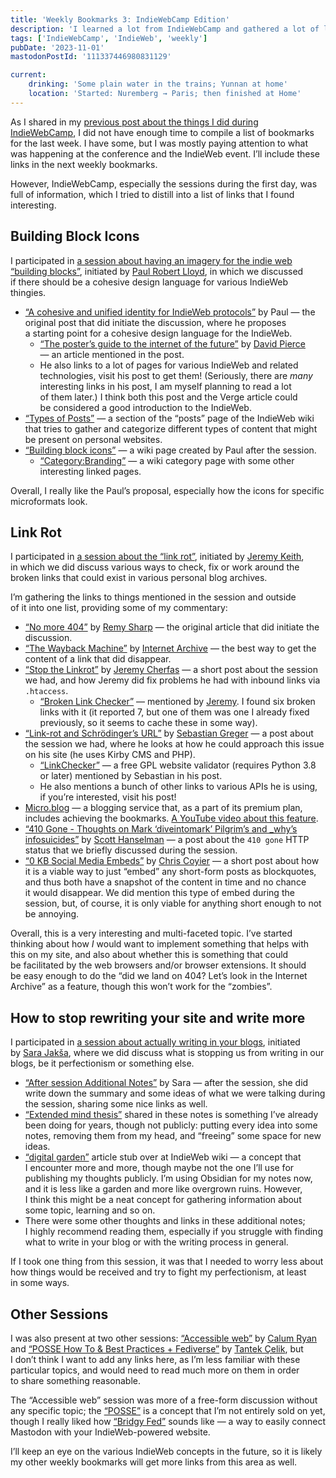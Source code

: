 ```yaml
---
title: 'Weekly Bookmarks 3: IndieWebCamp Edition'
description: 'I learned a lot from IndieWebCamp and gathered a lot of links from the sessions I did participate in.'
tags: ['IndieWebCamp', 'IndieWeb', 'weekly']
pubDate: '2023-11-01'
mastodonPostId: '111337446980831129'

current:
	drinking: 'Some plain water in the trains; Yunnan at home'
	location: 'Started: Nuremberg → Paris; then finished at Home'
---
```


As I shared in my [previous post about the things I did during IndieWebCamp](/indie-web-camp-updates), I did not have enough time to compile a list of bookmarks for the last week. I have some, but I was mostly paying attention to what was happening at the conference and the IndieWeb event. I’ll include these links in the next weekly bookmarks.

However, IndieWebCamp, especially the sessions during the first day, was full of information, which I tried to distill into a list of links that I found interesting.

## Building Block Icons

I participated in [a session about having an imagery for the indie web “building blocks”](https://indieweb.org/2023/Nuremberg/block-icons), initiated by [Paul Robert Lloyd](https://paulrobertlloyd.com), in which we discussed if there should be a cohesive design language for various IndieWeb thingies.

- [“A cohesive and unified identity for IndieWeb protocols”](https://paulrobertlloyd.com/2023/298/a1/indieweb_identity/) by Paul — the original post that did initiate the discussion, where he proposes a starting point for a cohesive design language for the IndieWeb.
	- [“The poster’s guide to the internet of the future”](https://www.theverge.com/2023/10/23/23928550/posse-posting-activitypub-standard-twitter-tumblr-mastodon) by [David Pierce](https://www.theverge.com/authors/david-pierce) — an article mentioned in the post.
	- He also links to a lot of pages for various IndieWeb and related technologies, visit his post to get them! (Seriously, there are _many_ interesting links in his post, I am myself planning to read a lot of them later.) I think both this post and the Verge article could be considered a good introduction to the IndieWeb.
- [“Types of Posts”](https://indieweb.org/posts#Types_of_Posts) — a section of the “posts” page of the IndieWeb wiki that tries to gather and categorize different types of content that might be present on personal websites.
- [“Building block icons”](https://indieweb.org/Building_block_icons) — a wiki page created by Paul after the session.
    - [“Category:Branding”](https://indieweb.org/Category:Branding) — a wiki category page with some other interesting linked pages.

Overall, I really like the Paul’s proposal, especially how the icons for specific microformats look.

## Link Rot

I participated in [a session about the “link rot”](https://indieweb.org/2023/Nuremberg/linkrot), initiated by [Jeremy Keith](https://adactio.com/), in which we did discuss various ways to check, fix or work around the broken links that could exist in various personal blog archives.

I’m gathering the links to things mentioned in the session and outside of it into one list, providing some of my commentary:

- [“No more 404”](https://remysharp.com/2023/09/26/no-more-404) by [Remy Sharp](https://remysharp.com/) — the original article that did initiate the discussion.
- [“The Wayback Machine”](https://web.archive.org/) by [Internet Archive](https://archive.org) — the best way to get the content of a link that did disappear.
- [“Stop the Linkrot”](https://www.jeremycherfas.net/blog/stop-the-linkrot) by [Jeremy Cherfas](https://www.jeremycherfas.net/) — a short post about the session we had, and how Jeremy did fix problems he had with inbound links via `.htaccess`.
	- [“Broken Link Checker”](https://ahrefs.com/broken-link-checker) — mentioned by [Jeremy](https://www.jeremycherfas.net/). I found six broken links with it (it reported 7, but one of them was one I already fixed previously, so it seems to cache these in some way).
- [“Link-rot and Schrödinger’s URL”](https://sebastiangreger.net/2023/10/link-rot-and-schrodingers-url) by [Sebastian Greger](https://sebastiangreger.net/) — a post about the session we had, where he looks at how he could approach this issue on his site (he uses Kirby CMS and PHP).
	- [“LinkChecker”](https://linkchecker.github.io/linkchecker/) — a free GPL website validator (requires Python 3.8 or later) mentioned by Sebastian in his post.
	- He also mentions a bunch of other links to various APIs he is using, if you’re interested, visit his post!
- [Micro.blog](https://micro.blog/) — a blogging service that, as a part of its premium plan, includes achieving the bookmarks. [A YouTube video about this feature](https://www.youtube.com/watch?v=1uevgQYsR9g).
- [“410 Gone - Thoughts on Mark ‘diveintomark’ Pilgrim’s and _why’s infosuicides”](https://www.hanselman.com/blog/410-gone-thoughts-on-mark-diveintomark-pilgrims-and-whys-infosuicides) by [Scott Hanselman](https://www.hanselman.com/) — a post about the `410 gone` HTTP status that we briefly discussed during the session.
- [“0 KB Social Media Embeds”](https://chriscoyier.net/2023/11/01/0-kb-social-media-embeds/) by [Chris Coyier](https://chriscoyier.net/) — a short post about how it is a viable way to just “embed” any short-form posts as blockquotes, and thus both have a snapshot of the content in time and no chance it would disappear. We did mention this type of embed during the session, but, of course, it is only viable for anything short enough to not be annoying.

Overall, this is a very interesting and multi-faceted topic. I’ve started thinking about how _I_ would want to implement something that helps with this on my site, and also about whether this is something that could be facilitated by the web browsers and/or browser extensions. It should be easy enough to do the “did we land on 404? Let’s look in the Internet Archive” as a feature, though this won’t work for the “zombies”.

## How to stop rewriting your site and write more

I participated in [a session about actually writing in your blogs](https://indieweb.org/2023/Nuremberg/write), initiated by [Sara Jakša](https://sarajaksa.eu/), where we did discuss what is stopping us from writing in our blogs, be it perfectionism or something else.

- [“After session Additional Notes”](https://indieweb.org/2023/Nuremberg/write#After_session_Additional_Notes) by Sara — after the session, she did write down the summary and some ideas of what we were talking during the session, sharing some nice links as well.
- [“Extended mind thesis”](https://en.wikipedia.org/wiki/Extended_mind_thesis) shared in these notes is something I’ve already been doing for years, though not publicly: putting every idea into some notes, removing them from my head, and “freeing” some space for new ideas.
- [“digital garden”](https://indieweb.org/digital_garden) article stub over at IndieWeb wiki — a concept that I encounter more and more, though maybe not the one I’ll use for publishing my thoughts publicly. I’m using Obsidian for my notes now, and it is less like a garden and more like overgrown ruins. However, I think this might be a neat concept for gathering information about some topic, learning and so on.
- There were some other thoughts and links in these additional notes; I highly recommend reading them, especially if you struggle with finding what to write in your blog or with the writing process in general.

If I took one thing from this session, it was that I needed to worry less about how things would be received and try to fight my perfectionism, at least in some ways.

## Other Sessions

I was also present at two other sessions: [“Accessible web”](https://indieweb.org/2023/Nuremberg/a11y) by [Calum Ryan](https://calumryan.com/) and [“POSSE How To & Best Practices + Fediverse”](https://indieweb.org/2023/Nuremberg/posse) by [Tantek Çelik](https://tantek.com/), but I don’t think I want to add any links here, as I’m less familiar with these particular topics, and would need to read much more on them in order to share something reasonable.

The “Accessible web” session was more of a free-form discussion without any specific topic; the [“POSSE”](https://indieweb.org/POSSE) is a concept that I’m not entirely sold on yet, though I really liked how [“Bridgy Fed”](https://fed.brid.gy/) sounds like — a way to easily connect Mastodon with your IndieWeb-powered website.

I’ll keep an eye on the various IndieWeb concepts in the future, so it is likely my other weekly bookmarks will get more links from this area as well.
